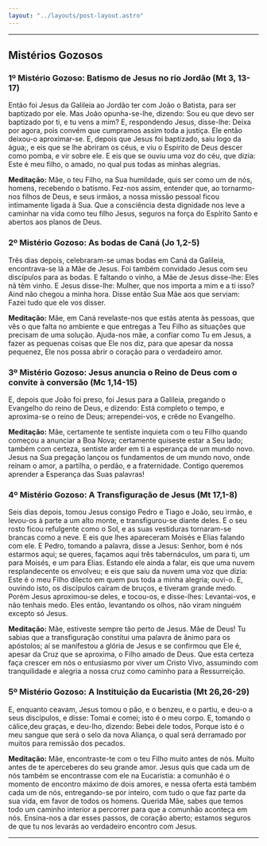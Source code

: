 ```yaml
---
layout: "../layouts/post-layout.astro"
---
```



<Start />

---

## Mistérios Gozosos

### 1º Mistério Gozoso: Batismo de Jesus no rio Jordão (Mt 3, 13-17)

Então foi Jesus da Galileia ao Jordão ter com João o Batista, para ser baptizado por ele. Mas João opunha-se-lhe, dizendo: Sou eu que devo ser baptizado por ti, e tu vens a mim? E, respondendo Jesus, disse-lhe: Deixa por agora, pois convém que cumpramos assim toda a justiça. Ele então deixou-o aproximar-se. E, depois que Jesus foi baptizado, saiu logo da água;, e eis que se lhe abriram os céus, e viu o Espírito de Deus descer como pomba, e vir sobre ele. E eis que se ouviu uma voz do céu, que dizia: Este é meu filho, o amado, no qual pus todas as minhas alegrias.

**Meditação:** Mãe, o teu Filho, na Sua humildade, quis ser como um de nós, homens, recebendo o batismo. Fez-nos assim, entender que, ao tornarmo-nos filhos de Deus, e seus irmãos, a nossa missão pessoal ficou intimamente ligada à Sua. Que a consciência desta dignidade nos leve a caminhar na vida como teu filho Jesus, seguros na força do Espírito Santo e abertos aos planos de Deus.

<RezasMisterios />

### 2º Mistério Gozoso: As bodas de Caná (Jo 1,2-5)

Três dias depois, celebraram-se umas bodas em Caná da Galileia, encontrava-se lá a Mãe de Jesus. Foi também convidado Jesus com seu discípulos para as bodas. E faltando o vinho, a Mãe de Jesus disse-lhe: Eles nã têm vinho. E Jesus disse-lhe: Mulher, que nos importa a mim e a ti isso? Aind não chegou a minha hora. Disse então Sua Mãe aos que serviam: Fazei tudo  que ele vos disser.

**Meditação:** Mãe, em Caná revelaste-nos que estás atenta às pessoas, que vês o que falta no ambiente e que entregas a Teu Filho as situações que precisam de uma solução. Ajuda-nos mãe, a confiar como Tu em Jesus, a fazer as pequenas coisas que Ele nos diz, para que apesar da nossa pequenez, Ele nos possa abrir o coração para o verdadeiro amor.

<RezasMisterios />

### 3º Mistério Gozoso: Jesus anuncia o Reino de Deus com o convite à conversão (Mc 1,14-15)

E, depois que João foi preso, foi Jesus para a Galileia, pregando o Evangelho do reino de Deus, e dizendo: Está completo o tempo, e aproxima-se o reino de Deus; arrependei-vos, e crêde no Evangelho.

**Meditação:** Mãe, certamente te sentiste inquieta com o teu Filho quando começou a anunciar a Boa Nova; certamente quiseste estar a Seu lado; também com certeza, sentiste arder em ti a esperança de um mundo novo. Jesus na Sua pregação lançou os fundamentos de um mundo novo, onde reinam o amor, a partilha, o perdão, e a fraternidade. Contigo queremos aprender a Esperança das Suas palavras!

<RezasMisterios />

### 4º Mistério Gozoso: A Transfiguração de Jesus (Mt 17,1-8)

Seis dias depois, tomou Jesus consigo Pedro e Tiago e João, seu irmão, e levou-os à parte a um alto monte, e transfigurou-se diante deles. E o seu rosto ficou refulgente como o Sol, e as suas vestiduras tornaram-se brancas como a neve. E eis que lhes apareceram Moisés e Elias falando com ele. E Pedro, tomando a palavra, disse a Jesus: Senhor, bom é nós estarmos aqui; se queres, façamos aqui três tabernáculos, um para ti, um para Moisés, e um para Elias. Estando ele ainda a falar, eis que uma nuvem resplandecente os envolveu; e eis que saiu da nuvem uma voz que dizia: Este é o meu Filho dilecto em quem pus toda a minha alegria; ouvi-o. E, ouvindo isto, os discípulos caíram de bruços, e tiveram grande medo. Porém Jesus aproximou-se deles, e tocou-os, e disse-lhes: Levantai-vos, e não tenhais medo. Eles então, levantando os olhos, não viram ninguém excepto só Jesus.

**Meditação:** Mãe, estiveste sempre tão perto de Jesus. Mãe de Deus! Tu sabias que a transfiguração constitui uma palavra de ânimo para os apóstolos; aí se manifestou a glória de Jesus e se confirmou que Ele é, apesar da Cruz que se aproxima, o Filho amado de Deus. Que esta certeza faça crescer em nós o entusiasmo por viver um Cristo Vivo, assumindo com tranquilidade e alegria a nossa cruz como caminho para a Ressurreição.

<RezasMisterios />

### 5º Mistério Gozoso: A Instituição da Eucaristia (Mt 26,26-29)

E, enquanto ceavam, Jesus tomou o pão, e o benzeu, e o partiu, e deu-o a seus discípulos, e disse: Tomai e comei; isto é o meu corpo. E, tomando o cálice,deu graças, e deu-lho, dizendo: Bebei dele todos, Porque isto é o meu sangue que será o selo da nova Aliança, o qual será derramado por muitos para remissão dos pecados.

**Meditação:** Mãe, encontraste-te com o teu Filho muito antes de nós. Muito antes de te aperceberes do seu grande amor. Jesus quis que cada um de nós também se encontrasse com ele na Eucaristia: a comunhão é o momento de encontro máximo de dois amores, e nessa oferta está também cada um de nós, entregando-se por inteiro, com tudo o que faz parte da sua vida, em favor de todos os homens. Querida Mãe, sabes que temos todo um caminho interior a percorrer para que a comunhão aconteça em nós. Ensina-nos a dar esses passos, de coração aberto; estamos seguros de que tu nos levarás ao verdadeiro encontro com Jesus.

<RezasMisterios />

---

<End />
